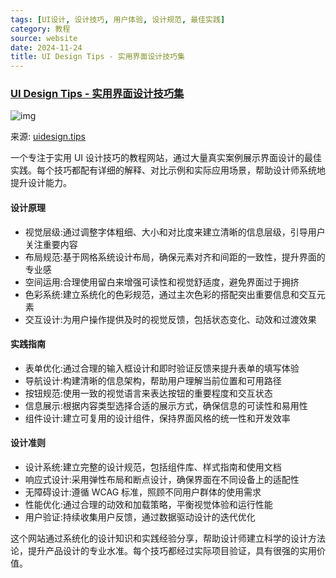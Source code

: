```yaml
---
tags: [UI设计, 设计技巧, 用户体验, 设计规范, 最佳实践]
category: 教程
source: website
date: 2024-11-24
title: UI Design Tips - 实用界面设计技巧集
---
```


### [UI Design Tips - 实用界面设计技巧集](https://www.uidesign.tips/ui-tips)

![img](https://img.mengpeng.tech/i/2024/12/07/67541edce0c9f.webp)

来源: [uidesign.tips](https://www.uidesign.tips/ui-tips)

一个专注于实用 UI 设计技巧的教程网站，通过大量真实案例展示界面设计的最佳实践。每个技巧都配有详细的解释、对比示例和实际应用场景，帮助设计师系统地提升设计能力。

#### 设计原理
- 视觉层级:通过调整字体粗细、大小和对比度来建立清晰的信息层级，引导用户关注重要内容
- 布局规范:基于网格系统设计布局，确保元素对齐和间距的一致性，提升界面的专业感
- 空间运用:合理使用留白来增强可读性和视觉舒适度，避免界面过于拥挤
- 色彩系统:建立系统化的色彩规范，通过主次色彩的搭配突出重要信息和交互元素
- 交互设计:为用户操作提供及时的视觉反馈，包括状态变化、动效和过渡效果

#### 实践指南
- 表单优化:通过合理的输入框设计和即时验证反馈来提升表单的填写体验
- 导航设计:构建清晰的信息架构，帮助用户理解当前位置和可用路径
- 按钮规范:使用一致的视觉语言来表达按钮的重要程度和交互状态
- 信息展示:根据内容类型选择合适的展示方式，确保信息的可读性和易用性
- 组件设计:建立可复用的设计组件，保持界面风格的统一性和开发效率

#### 设计准则
- 设计系统:建立完整的设计规范，包括组件库、样式指南和使用文档
- 响应式设计:采用弹性布局和断点设计，确保界面在不同设备上的适配性
- 无障碍设计:遵循 WCAG 标准，照顾不同用户群体的使用需求
- 性能优化:通过合理的动效和加载策略，平衡视觉体验和运行性能
- 用户验证:持续收集用户反馈，通过数据驱动设计的迭代优化

这个网站通过系统化的设计知识和实践经验分享，帮助设计师建立科学的设计方法论，提升产品设计的专业水准。每个技巧都经过实际项目验证，具有很强的实用价值。 